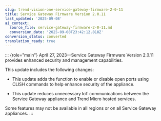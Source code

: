 ```yaml
---
slug: trend-vision-one-service-gateway-firmware-2-0-11
title: Service Gateway Firmware Version 2.0.11
last_updated: '2025-09-08'
ai_context:
  source_file: service-gateway-firmware-2-0-11.md
  conversion_date: '2025-09-08T23:42:12.818Z'
conversion_status: converted
translation_ready: true
---
```


::: {role="main"}
April 27, 2023—Service Gateway Firmware Version 2.0.11 provides enhanced security and management capabilities.

This update includes the following changes:

- This update adds the function to enable or disable open ports using CLISH commands to help enhance security of the appliance.

- This update reduces unnecessary IoT communications between the Service Gateway appliance and Trend Micro hosted services.

Some features may not be available in all regions or on all Service Gateway appliances.
:::
